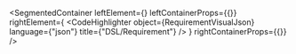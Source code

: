 
<SegmentedContainer
  leftElement={<RequirementDesc />}
  leftContainerProps={{}}
  rightElement={
    <CodeHighlighter
      object={RequirementVisualJson}
      language={"json"}
      title={"DSL/Requirement"}
    />
  }
  rightContainerProps={{}}
/>

<div
  class={"spacer"}
/>


